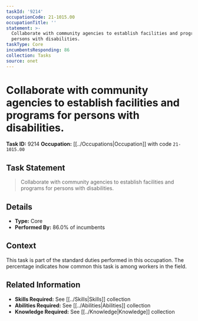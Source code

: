 ```yaml
---
taskId: '9214'
occupationCode: 21-1015.00
occupationTitle: ''
statement: >-
  Collaborate with community agencies to establish facilities and programs for
  persons with disabilities.
taskType: Core
incumbentsResponding: 86
collection: Tasks
source: onet
---
```

# Collaborate with community agencies to establish facilities and programs for persons with disabilities.

**Task ID:** 9214
**Occupation:** [[../Occupations|Occupation]] with code `21-1015.00`

## Task Statement

> Collaborate with community agencies to establish facilities and programs for persons with disabilities.

## Details

- **Type:** Core
- **Performed By:** 86.0% of incumbents

## Context

This task is part of the standard duties performed in this occupation. The percentage indicates how common this task is among workers in the field.

## Related Information

- **Skills Required:** See [[../Skills|Skills]] collection
- **Abilities Required:** See [[../Abilities|Abilities]] collection
- **Knowledge Required:** See [[../Knowledge|Knowledge]] collection
